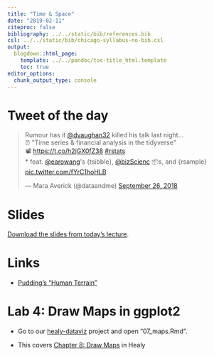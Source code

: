 ```yaml
---
title: "Time & Space"
date: "2019-02-11"
citeproc: false
bibliography: ../../static/bib/references.bib
csl: ../../static/bib/chicago-syllabus-no-bib.csl
output:
  blogdown::html_page:
    template: ../../pandoc/toc-title_html.template
    toc: true
editor_options: 
  chunk_output_type: console
---
```


# Tweet of the day

<blockquote class="twitter-tweet" data-lang="en"><p lang="en" dir="ltr">Rumour has it <a href="https://twitter.com/dvaughan32?ref_src=twsrc%5Etfw">@dvaughan32</a> killed his talk last night…<br>⏰ &quot;Time series &amp; financial analysis in the tidyverse&quot; <br>📽 <a href="https://t.co/h2jGX0fZ38">https://t.co/h2jGX0fZ38</a> <a href="https://twitter.com/hashtag/rstats?src=hash&amp;ref_src=twsrc%5Etfw">#rstats</a> <br>* feat. <a href="https://twitter.com/earowang?ref_src=twsrc%5Etfw">@earowang</a>&#39;s {tsibble}, <a href="https://twitter.com/bizScienc?ref_src=twsrc%5Etfw">@bizScienc</a> 📦s, and {rsample} <a href="https://t.co/fYrC1hoHLB">pic.twitter.com/fYrC1hoHLB</a></p>&mdash; Mara Averick (@dataandme) <a href="https://twitter.com/dataandme/status/1044935141725007877?ref_src=twsrc%5Etfw">September 26, 2018</a></blockquote>
<script async src="https://platform.twitter.com/widgets.js" charset="utf-8"></script>

<!-- http://openaccess.city.ac.uk/20334/1/analysis-flight-variability.pdf -->

# Slides

[Download the slides from today's lecture]().

# Links

* [Pudding's "Human Terrain"](https://pudding.cool/2018/10/city_3d/)

# Lab 4: Draw Maps in ggplot2

- Go to our [healy-dataviz](https://rstudio.cloud/spaces/7976/project/160035) project and open "07_maps.Rmd".

- This covers [Chapter 8: Draw Maps](http://socviz.co/maps.html#maps) in Healy

